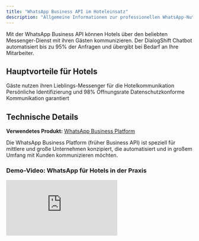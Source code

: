 ```yaml
---
title: "WhatsApp Business API im Hoteleinsatz"
description: "Allgemeine Informationen zur professionellen WhatsApp-Nutzung für Hotels"
---
```


Mit der WhatsApp Business API können Hotels über den beliebten Messenger-Dienst mit ihren Gästen kommunizieren. Der DialogShift Chatbot automatisiert bis zu 95% der Anfragen und übergibt bei Bedarf an Ihre Mitarbeiter.

## Hauptvorteile für Hotels

<CardGroup cols={3}>
  <Card title="Vertrauter Kanal" icon="heart">
    Gäste nutzen ihren Lieblings-Messenger für die Hotelkommunikation
  </Card>
  <Card title="Höchste Erreichbarkeit" icon="user-check">
    Persönliche Identifizierung und 98% Öffnungsrate
  </Card>
  <Card title="DSGVO-konform" icon="shield-check">
    Datenschutzkonforme Kommunikation garantiert
  </Card>
</CardGroup>

## Technische Details

**Verwendetes Produkt:** [WhatsApp Business Platform](https://business.whatsapp.com/products/business-platform)

<Info>
  Die WhatsApp Business Platform (früher Business API) ist speziell für mittlere und große Unternehmen konzipiert, die automatisiert und in großem Umfang mit Kunden kommunizieren möchten.
</Info>

### Demo-Video: WhatsApp für Hotels in der Praxis

<iframe className="w-full aspect-video rounded-xl" src="https://www.youtube.com/embed/DSUsdFPvVug" title="WhatsApp für Hotels Demo" frameBorder="0" allow="accelerometer; autoplay; clipboard-write; encrypted-media; gyroscope; picture-in-picture; web-share" allowFullScreen />

## Wie erreichen Gäste Ihr Hotel über WhatsApp?

<Tabs>
  <Tab title="QR-Code Website">
    QR-Code auf Ihrer Hotel-Website zum Scannen (siehe Video-Beispiel)
  </Tab>
  <Tab title="QR-Code vor Ort">
    QR-Codes im Hotel oder auf Marketing-Printmaterialien
  </Tab>
  <Tab title="Click-to-Chat Link">
    Direkter Link für WhatsApp Web-Nutzer (seltener genutzt)
  </Tab>
  <Tab title="Click-to-WhatsApp Ads">
    Facebook/Instagram Werbeanzeigen mit WhatsApp-Integration
  </Tab>
</Tabs>

<Warning>
  **Wichtig:** WhatsApp erlaubt aus Privacy-Gründen keine initiale Begrüßung durch Unternehmen. Der Gast muss immer die erste Nachricht senden. Mit DialogShift wird diese Nachricht beim QR-Code-Scannen bereits in die Eingabezeile vorausgefüllt.
</Warning>

## Verfügbare Chat-Funktionen

### Innerhalb des 24-Stunden-Fensters:

- ✅ **Textnachrichten** - Freie Kommunikation möglich
- ✅ **Schnellantwort-Buttons** - Max. 3 Buttons, Beschriftung wird nach 20 Zeichen abgeschnitten
- ✅ **Medien** - Bilder und Videos senden und empfangen
- ✅ **Sprachnachrichten** - Hotels können diese empfangen (nicht senden)
- ✅ **Standort-Nachrichten** - Für Wegbeschreibungen
- ✅ **Listen-Nachrichten** - Für strukturierte Auswahloptionen

### Karussell-Darstellung in WhatsApp

<Note>
  **Wichtig:** WhatsApp unterstützt bislang keine native Karussell-Funktion. DialogShift wandelt Karussells automatisch in vereinfachte Textnachrichten mit jeweils 3 Buttons um.
</Note>

## 24-Stunden-Regel und proaktive Nachrichten

<Info>
  **24-Stunden-Fenster:** Nachdem ein Gast das Hotel kontaktiert, kann das Hotel in den nächsten 24 Stunden frei mit dem Gast chatten. Danach sind nur noch genehmigte Template-Nachrichten möglich.
</Info>

### Proaktive Kommunikation:

- WhatsApp verbietet prinzipiell proaktive Nachrichten von Firmen (Spam-Schutz)
- Nur mit speziellen, von WhatsApp genehmigten Templates möglich
- Aktuell mit DialogShift Live Chat App noch nicht verfügbar (geplant für 2024)
- Nach Gastkontakt: 24 Stunden freie Kommunikation

### Template-Kategorien:

- **Utility:** Service-Updates, Buchungsbestätigungen
- **Authentication:** Verifizierungen, Login-Codes
- **Marketing:** Angebote, Newsletter (mit Opt-out)

## Technische Voraussetzungen

<Steps>
  <Step title="Facebook Business Manager">
    Konto für das Hotel, das WhatsApp nutzen möchte
  </Step>
  <Step title="Verifizierung des Hotelbetreibers">
    Bei Facebook/Meta (kann nachgeholt werden)
  </Step>
  <Step title="Dedizierte Telefonnummer">
    Festnetz oder Mobil, die Verifizierungsanrufe empfangen kann
  </Step>
</Steps>

## Wichtige Richtlinien

### Eine Nummer für mehrere Hotels?

<Warning>
  **Grundsätzlich möglich, aber mit Einschränkungen:**

  - Der angezeigte WhatsApp-Name muss markenrechtlich existieren
  - Nachweisliche Zugehörigkeit zum Betreiber erforderlich
  - Eine Website zur Marke muss existieren
  - Facebook Business Manager muss dies korrekt abbilden
</Warning>

### Migration bestehender WhatsApp-Nummern

Bei Übernahme einer bereits genutzten WhatsApp-Nummer:

<Tabs>
  <Tab title="Was geht verloren">
    - ❌ Alle bisherigen Chats und Kontakte
    - ❌ Proaktive Anschreibemöglichkeit
    - ❌ Bisherige WhatsApp App nicht mehr nutzbar
    - ❌ Gespeicherte Medien
  </Tab>
  <Tab title="Was Sie gewinnen">
    - ✅ Chatbot beantwortet automatisch (95% Automatisierung)
    - ✅ Zentrale Live Chat Bearbeitung in DialogShift
    - ✅ DSGVO-konforme Lösung
    - ✅ Multi-Agent Support
    - ✅ Detaillierte Analytics
  </Tab>
</Tabs>

### Kontinuität für Ihre Gäste

<Tip>
  **Für Gäste ändert sich nichts:**

  - Hotel bleibt normaler WhatsApp-Kontakt
  - Alle Chats bleiben beim Gast bestehen
  - Gäste können das Hotel immer wieder anschreiben
  - Nummer kann gespeichert werden wie gewohnt
</Tip>

## Messaging-Limits und Qualität

### Initiale Limits:

- **Unverified Business:** 250 eindeutige Kontakte/24h
- **Verified Business:** 1.000 eindeutige Kontakte/24h
- **Nach 7 Tagen:** Automatische Erhöhung möglich

### Qualitätsbewertung:

WhatsApp überwacht:

- Blockierungsrate
- Meldungen von Nutzern
- Antwortzeiten
- Template-Performance

<Warning>
  Bei schlechter Qualitätsbewertung können Ihre Messaging-Limits reduziert oder Ihr Account gesperrt werden.
</Warning>

## Onboarding & Antragsprozess

<Info>
  **Meta-Zertifizierung:** Die Nutzung von WhatsApp für Unternehmen muss bei Meta beantragt werden. Als autorisierter Dienstleister führt DialogShift gemeinsam mit zertifizierten Telekommunikationspartnern den Setup-Prozess durch.
</Info>

Der Prozess erfordert verschiedene Schritte und Mitwirkung des Hotels:

- Antragstellung über DialogShift
- Verifizierung bei Meta/Facebook
- Telefonnummer-Aktivierung
- DialogShift unterstützt bis zur finalen Genehmigung

## Kosten und Abrechnung

<Info>
  **Konversationsbasierte Abrechnung:** Sie zahlen pro 24-Stunden-Konversation, nicht pro Nachricht.
</Info>

### Konversationstypen:

1. **Service-Konversationen:** Vom Nutzer initiiert (günstiger)
2. **Business-Initiated:**
   - Utility (Service-Updates)
   - Authentication (Verifizierung)
   - Marketing (Werbung)

<Note>
  Die ersten 1.000 Service-Konversationen pro Monat sind kostenlos. Preise variieren je nach Land des Empfängers.
</Note>

## Best Practices für Hotels

<CardGroup cols={2}>
  <Card title="Automatisierung maximieren" icon="robot">
    95% Automatisierungsgrad mit DialogShift Chatbot erreichen
  </Card>
  <Card title="Schnelle Reaktion" icon="clock">
    24-Stunden-Fenster optimal nutzen
  </Card>
  <Card title="Klare Erwartungen" icon="info">
    Antwortzeiten und Verfügbarkeit kommunizieren
  </Card>
  <Card title="DSGVO beachten" icon="shield">
    Datenschutzkonforme Prozesse sicherstellen
  </Card>
</CardGroup>

## Nächste Schritte

Bereit für WhatsApp in Ihrem Hotel? DialogShift begleitet Sie durch den kompletten Antragsprozess und unterstützt Sie bei der Integration in Ihre bestehenden Systeme.
